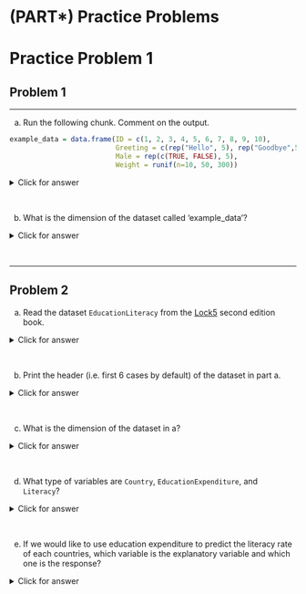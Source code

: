 # (PART\*) Practice Problems {-}

# Practice Problem 1

## Problem 1

---------------------------------------------------

a. Run the following chunk. Comment on the output.

```r
example_data = data.frame(ID = c(1, 2, 3, 4, 5, 6, 7, 8, 9, 10),
                          Greeting = c(rep("Hello", 5), rep("Goodbye",5)),
                          Male = rep(c(TRUE, FALSE), 5),
                          Weight = runif(n=10, 50, 300))
```


<details>
<summary><red>Click for answer</red></summary>
```r
example_data
```

*Answer:* We see a data frame with four columns, where the first column is an `identifier` for the cases. We have information on the greeting types, whether male or not, and weight on these cases in the remaining columns.
</details>


<br>


b. What is the dimension of the dataset called 'example_data'?

<details>
<summary><red>Click for answer</red></summary>

```r
dim(example_data)
nrow(example_data)
ncol(example_data)
```

*Answer:* There are 10 rows and 4 columns.
</details>

<br>

---------------------------------------------------

## Problem 2


a. Read the dataset `EducationLiteracy` from the [Lock5](https://www.lock5stat.com/datapage2e.html) second edition book.

<details>
<summary><red>Click for answer</red></summary>

```r
# read in the data
library(readr)
education_lock5 <- read_csv("https://www.lock5stat.com/datasets2e/EducationLiteracy.csv")
```

</details>

<br>


b. Print the header (i.e. first 6 cases by default) of the dataset in part a.

<details>
<summary><red>Click for answer</red></summary>

```r
head(education_lock5)
```

</details>

<br>



c. What is the dimension of the dataset in a?


<details>
<summary><red>Click for answer</red></summary>

```r
dim(education_lock5)
```
*Answer:* There are 188 rows and 3 columns.

</details>


<br>


d. What type of variables are `Country`, `EducationExpenditure`, and `Literacy`?

<details>
<summary><red>Click for answer</red></summary>
*Answer:* `Country` is a categorical variable. `EducationExpenditure` and `Literacy` are both quantitative variables.
</details>



<br>



e. If we would like to use education expenditure to predict the literacy rate of each countries, which variable is the explanatory variable and which one is the response?


<details>
<summary><red>Click for answer</red></summary>
*Answer:* The education expenditure is the explanatory variable, and the literacy rate is the response.
</details>


